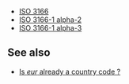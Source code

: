*[[ISO 3166]]
*[[ISO 3166-1 alpha-2]]
*[[ISO 3166-1 alpha-3]]

==See also==

*[[http://www.niso.org/standards/resources/3166.html | Is ''eur'' already a country code ?]]